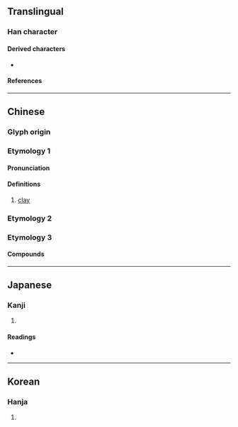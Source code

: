 {{also|菫|暵|𦰌}}
{{character info/new}}
==Translingual==

===Han character===
{{Han char|rn=32|rad=土|as=08|sn=11|four=44104|canj=TLQM|ids=⿱廿⿻口龶}}

====Derived characters====
* {{l|mul|[[僅]], [[𠻨]], [[墐]], [[嫤]], [[慬]], [[㨷]], [[漌]], [[槿]], [[殣]], [[瑾]], [[㹏]], [[䌍]], [[螼]], [[謹]]([[谨]]), [[饉]]([[馑]]), [[騹]]([[𬴆]]), [[𠞱]], [[勤]], [[鄞]], [[斳]], [[歏]], [[㝻]], [[覲]]([[觐]]), [[蓳]], [[䈽]], [[厪]], [[廑]], [[瘽]]}}

====References====
{{Han ref|kx=0232.050|dkj=05212|dj=0469.070|hdz=10450.020|uh=5807}}

----

==Chinese==

===Glyph origin===
{{Han etym}}

===Etymology 1===
{{zh-forms}}

====Pronunciation====
{{zh-pron
|m=qín
|mc=1
|oc=3,1
|cat=n
}}

====Definitions====
{{zh-hanzi}}

# [[clay]]

===Etymology 2===
{{zh-see|蓳|v}}

===Etymology 3===
{{zh-see|僅|a}}

====Compounds====
{{zh-der|堇堇}}

----

==Japanese==

===Kanji===
{{ja-kanji|grade=|rs=土08}}

# {{defn|lang=ja|sort=土08}}

====Readings====
* {{ja-readings|on=きん|kun=すみれ}}

----

==Korean==

===Hanja===
{{ko-hanja|hangeul=근|rv=geun|mr=kŭn}}

# {{defn|lang=ko|sort=土08}}